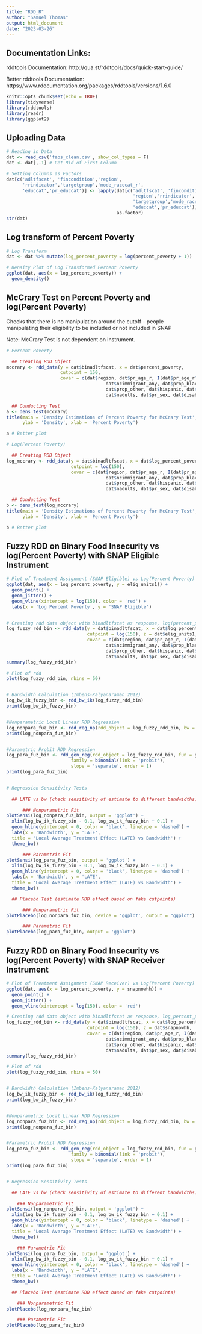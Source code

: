 ---
title: "RDD_R"
author: "Samuel Thomas"
output: html_document
date: "2023-03-26"
---

## Documentation Links:
rddtools Documentation: http://qua.st/rddtools/docs/quick-start-guide/

Better rddtools Documentation: https://www.rdocumentation.org/packages/rddtools/versions/1.6.0

```{r setup, message=FALSE, warning=FALSE}
knitr::opts_chunk$set(echo = TRUE)
library(tidyverse)
library(rddtools)
library(readr)
library(ggplot2)
```

## Uploading Data

```{r}
# Reading in Data
dat <- read_csv('faps_clean.csv', show_col_types = F)
dat <- dat[,-1] # Get Rid of First Column

# Setting Columns as Factors
dat[c('adltfscat', 'fincondition','region',
      'rrindicator','targetgroup','mode_racecat_r',
      'educcat','pr_educcat')] <- lapply(dat[c('adltfscat', 'fincondition',
                                               'region','rrindicator',
                                               'targetgroup','mode_racecat_r',
                                               'educcat','pr_educcat')],
                                         as.factor)
str(dat)
```

## Log transform of Percent Poverty

```{r}
# Log Transform
dat <- dat %>% mutate(log_percent_poverty = log(percent_poverty + 1))

# Density Plot of Log Transformed Percent Poverty
ggplot(dat, aes(x = log_percent_poverty)) +
  geom_density()
```

## McCrary Test on Percent Poverty and log(Percent Poverty)

Checks that there is no manipulation around the cutoff - people manipulating their eligibility to be included or                           not included in SNAP

Note: McCrary Test is not dependent on instrument.

```{r}
# Percent Poverty

  ## Creating RDD Object
mccrary <- rdd_data(y = dat$binadltfscat, x = dat$percent_poverty,
                    cutpoint = 150,
                    covar = c(dat$region, dat$pr_age_r, I(dat$pr_age_r^2),
                                     dat$ncimmigrant_any, dat$prop_black,
                                     dat$prop_other, dat$hispanic, dat$pr_educcat, dat$nchildren,
                                     dat$nadults, dat$pr_sex, dat$disabled, dat$rural))

  ## Conducting Test
a <- dens_test(mccrary)
title(main = 'Density Estimations of Percent Poverty for McCrary Test',
      ylab = 'Density', xlab = 'Percent Poverty')

a # Better plot

# Log(Percent Poverty)

  ## Creating RDD Object
log_mccrary <- rdd_data(y = dat$binadltfscat, x = dat$log_percent_poverty,
                        cutpoint = log(150),
                        covar = c(dat$region, dat$pr_age_r, I(dat$pr_age_r^2),
                                     dat$ncimmigrant_any, dat$prop_black,
                                     dat$prop_other, dat$hispanic, dat$pr_educcat, dat$nchildren,
                                     dat$nadults, dat$pr_sex, dat$disabled, dat$rural))

  ## Conducting Test
b <- dens_test(log_mccrary)
title(main = 'Density Estimations of Percent Poverty for McCrary Test',
      ylab = 'Density', xlab = 'Percent Poverty')

b # Better plot
```

## Fuzzy RDD on Binary Food Insecurity vs log(Percent Poverty) with SNAP Eligible Instrument

```{r}
# Plot of Treatment Assignment (SNAP Eligible) vs Log(Percent Poverty)
ggplot(dat, aes(x = log_percent_poverty, y = elig_units1)) +
  geom_point() +
  geom_jitter() +
  geom_vline(xintercept = log(150), color = 'red') +
  labs(x = 'Log Percent Poverty', y = 'SNAP Eligible')


# Creating rdd data object with binadltfscat as response, log(percent_poverty) as predictor, cutpoint of log(150), and elig_units1 as instrument
log_fuzzy_rdd_bin <- rdd_data(y = dat$binadltfscat, x = dat$log_percent_poverty,
                              cutpoint = log(150), z = dat$elig_units1,
                              covar = c(dat$region, dat$pr_age_r, I(dat$pr_age_r^2),
                                     dat$ncimmigrant_any, dat$prop_black,
                                     dat$prop_other, dat$hispanic, dat$pr_educcat, dat$nchildren,
                                     dat$nadults, dat$pr_sex, dat$disabled, dat$rural))
summary(log_fuzzy_rdd_bin)

# Plot of rdd
plot(log_fuzzy_rdd_bin, nbins = 50)


# Bandwidth Calculation (Imbens-Kalyanaraman 2012)
log_bw_ik_fuzzy_bin <- rdd_bw_ik(log_fuzzy_rdd_bin)
print(log_bw_ik_fuzzy_bin)


#Nonparametric Local Linear RDD Regression
log_nonpara_fuz_bin <- rdd_reg_np(rdd_object = log_fuzzy_rdd_bin, bw = log_bw_ik_fuzzy_bin)
print(log_nonpara_fuz_bin)


#Parametric Probit RDD Regression
log_para_fuz_bin <- rdd_gen_reg(rdd_object = log_fuzzy_rdd_bin, fun = glm, bw = log_bw_ik_fuzzy_bin,
                        family = binomial(link = 'probit'),
                        slope = 'separate', order = 1)
print(log_para_fuz_bin)


# Regression Sensitivity Tests
  
  ## LATE vs bw (check sensitivity of estimate to different bandwidths)

      ### Nonparametric Fit
plotSensi(log_nonpara_fuz_bin, output = 'ggplot') + 
  xlim(log_bw_ik_fuzzy_bin - 0.1, log_bw_ik_fuzzy_bin + 0.1) +
  geom_hline(yintercept = 0, color = 'black', linetype = 'dashed') +
  labs(x = 'Bandwidth', y = 'LATE',
  title = 'Local Average Treatment Effect (LATE) vs Bandwidth') +
  theme_bw()

      ### Parametric Fit  
plotSensi(log_para_fuz_bin, output = 'ggplot') +
  xlim(log_bw_ik_fuzzy_bin - 0.1, log_bw_ik_fuzzy_bin + 0.1) +
  geom_hline(yintercept = 0, color = 'black', linetype = 'dashed') +
  labs(x = 'Bandwidth', y = 'LATE',
  title = 'Local Average Treatment Effect (LATE) vs Bandwidth') +
  theme_bw()

  ## Placebo Test (estimate RDD effect based on fake cutpoints)

      ### Nonparametric Fit
plotPlacebo(log_nonpara_fuz_bin, device = 'ggplot', output = "ggplot")

      ### Parametric Fit
plotPlacebo(log_para_fuz_bin, output = 'ggplot')
```

## Fuzzy RDD on Binary Food Insecurity vs log(Percent Poverty) with SNAP Receiver Instrument

```{r}
# Plot of Treatment Assignment (SNAP Receiver) vs Log(Percent Poverty)
ggplot(dat, aes(x = log_percent_poverty, y = snapnowhh)) +
  geom_point() +
  geom_jitter() +
  geom_vline(xintercept = log(150), color = 'red')

# Creating rdd data object with binadltfscat as response, log_percent_poverty as predictor, cutpoint of log(150), and snapnowhh as instrument
log_fuzzy_rdd_bin <- rdd_data(y = dat$binadltfscat, x = dat$log_percent_poverty,
                              cutpoint = log(150), z = dat$snapnowhh,
                              covar = c(dat$region, dat$pr_age_r, I(dat$pr_age_r^2),
                                     dat$ncimmigrant_any, dat$prop_black,
                                     dat$prop_other, dat$hispanic, dat$pr_educcat, dat$nchildren,
                                     dat$nadults, dat$pr_sex, dat$disabled, dat$rural))
summary(log_fuzzy_rdd_bin)

# Plot of rdd
plot(log_fuzzy_rdd_bin, nbins = 50)


# Bandwidth Calculation (Imbens-Kalyanaraman 2012)
log_bw_ik_fuzzy_bin <- rdd_bw_ik(log_fuzzy_rdd_bin)
print(log_bw_ik_fuzzy_bin)


#Nonparametric Local Linear RDD Regression
log_nonpara_fuz_bin <- rdd_reg_np(rdd_object = log_fuzzy_rdd_bin, bw = log_bw_ik_fuzzy_bin)
print(log_nonpara_fuz_bin)


#Parametric Probit RDD Regression
log_para_fuz_bin <- rdd_gen_reg(rdd_object = log_fuzzy_rdd_bin, fun = glm, bw = log_bw_ik_fuzzy_bin,
                        family = binomial(link = 'probit'),
                        slope = 'separate', order = 1)
print(log_para_fuz_bin)


# Regression Sensitivity Tests

  ## LATE vs bw (check sensitivity of estimate to different bandwidths)

    ### Nonparametric Fit
plotSensi(log_nonpara_fuz_bin, output = 'ggplot') +
  xlim(log_bw_ik_fuzzy_bin - 0.1, log_bw_ik_fuzzy_bin + 0.1) +
  geom_hline(yintercept = 0, color = 'black', linetype = 'dashed') +
  labs(x = 'Bandwidth', y = 'LATE',
  title = 'Local Average Treatment Effect (LATE) vs Bandwidth') +
  theme_bw()

    ### Parametric Fit
plotSensi(log_para_fuz_bin, output = 'ggplot') +
  xlim(log_bw_ik_fuzzy_bin - 0.1, log_bw_ik_fuzzy_bin + 0.1) +
  geom_hline(yintercept = 0, color = 'black', linetype = 'dashed') +
  labs(x = 'Bandwidth', y = 'LATE',
  title = 'Local Average Treatment Effect (LATE) vs Bandwidth') +
  theme_bw()

  ## Placebo Test (estimate RDD effect based on fake cutpoints)

    ### Nonparametric Fit
plotPlacebo(log_nonpara_fuz_bin)

    ### Parametric Fit
plotPlacebo(log_para_fuz_bin)
```